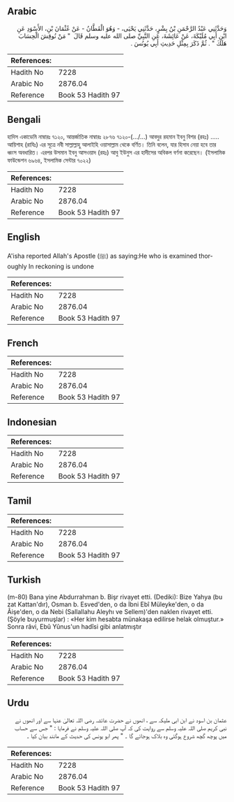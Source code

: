 ## Arabic


<div dir="rtl" lang="ar" style={{fontSize:'larger',backgroundColor:'#f8f9fa',padding:20}}>
وَحَدَّثَنِي عَبْدُ الرَّحْمَنِ بْنُ بِشْرٍ، حَدَّثَنِي يَحْيَى، - وَهُوَ الْقَطَّانُ - عَنْ عُثْمَانَ بْنِ، الأَسْوَدِ عَنِ ابْنِ أَبِي مُلَيْكَةَ، عَنْ عَائِشَةَ، عَنِ النَّبِيِّ صلى الله عليه وسلم قَالَ ‏ "‏ مَنْ نُوقِشَ الْحِسَابَ هَلَكَ ‏"‏ ‏.‏ ثُمَّ ذَكَرَ بِمِثْلِ حَدِيثِ أَبِي يُونُسَ ‏.‏
</div>
<div style={{backgroundColor:'#f8f9fa',padding:20, marginBottom: 10}}><table> <thead> <tr> <th>References:</th> <th></th> </tr> </thead> <tbody><tr><td>Hadith No</td><td>7228</td></tr><tr><td>Arabic No</td><td>2876.04</td></tr><tr><td>Reference</td><td>Book 53 Hadith 97</td></tr></tbody></table></div>

## Bengali


<div dir="ltr" lang="bn" style={{fontSize:'larger',backgroundColor:'#f8f9fa',padding:20}}>
হাদিস একাডেমি নাম্বারঃ ৭১২০, আন্তর্জাতিক নাম্বারঃ ২৮৭৬ ৭১২০-(…/...) আবদুর রহমান ইবনু বিশর (রহঃ) ..... আয়িশাহ (রাযিঃ) এর সূত্রে নবী সাল্লাল্লাহু আলাইহি ওয়াসাল্লাম থেকে বর্ণিত। তিনি বলেন, যার হিসাব নেয়া হবে তার ধ্বংস অবধারিত। এরপর উসমান ইবনু আসওয়াদ (রহঃ) আবু ইউনুস এর হাদীসের অবিকল বর্ণনা করেছেন। (ইসলামিক ফাউন্ডেশন ৬৯৬৪, ইসলামিক সেন্টার ৭০২২)
</div>
<div style={{backgroundColor:'#f8f9fa',padding:20, marginBottom: 10}}><table> <thead> <tr> <th>References:</th> <th></th> </tr> </thead> <tbody><tr><td>Hadith No</td><td>7228</td></tr><tr><td>Arabic No</td><td>2876.04</td></tr><tr><td>Reference</td><td>Book 53 Hadith 97</td></tr></tbody></table></div>

## English


<div dir="ltr" lang="en" style={{fontSize:'larger',backgroundColor:'#f8f9fa',padding:20}}>
A'isha reported Allah's Apostle (ﷺ) as saying:He who is examined thoroughly In reckoning is undone
</div>
<div style={{backgroundColor:'#f8f9fa',padding:20, marginBottom: 10}}><table> <thead> <tr> <th>References:</th> <th></th> </tr> </thead> <tbody><tr><td>Hadith No</td><td>7228</td></tr><tr><td>Arabic No</td><td>2876.04</td></tr><tr><td>Reference</td><td>Book 53 Hadith 97</td></tr></tbody></table></div>

## French


<div dir="ltr" lang="fr" style={{fontSize:'larger',backgroundColor:'#f8f9fa',padding:20}}>

</div>
<div style={{backgroundColor:'#f8f9fa',padding:20, marginBottom: 10}}><table> <thead> <tr> <th>References:</th> <th></th> </tr> </thead> <tbody><tr><td>Hadith No</td><td>7228</td></tr><tr><td>Arabic No</td><td>2876.04</td></tr><tr><td>Reference</td><td>Book 53 Hadith 97</td></tr></tbody></table></div>

## Indonesian


<div dir="ltr" lang="id" style={{fontSize:'larger',backgroundColor:'#f8f9fa',padding:20}}>

</div>
<div style={{backgroundColor:'#f8f9fa',padding:20, marginBottom: 10}}><table> <thead> <tr> <th>References:</th> <th></th> </tr> </thead> <tbody><tr><td>Hadith No</td><td>7228</td></tr><tr><td>Arabic No</td><td>2876.04</td></tr><tr><td>Reference</td><td>Book 53 Hadith 97</td></tr></tbody></table></div>

## Tamil


<div dir="ltr" lang="ta" style={{fontSize:'larger',backgroundColor:'#f8f9fa',padding:20}}>

</div>
<div style={{backgroundColor:'#f8f9fa',padding:20, marginBottom: 10}}><table> <thead> <tr> <th>References:</th> <th></th> </tr> </thead> <tbody><tr><td>Hadith No</td><td>7228</td></tr><tr><td>Arabic No</td><td>2876.04</td></tr><tr><td>Reference</td><td>Book 53 Hadith 97</td></tr></tbody></table></div>

## Turkish


<div dir="ltr" lang="tr" style={{fontSize:'larger',backgroundColor:'#f8f9fa',padding:20}}>
(m-80) Bana yine Abdurrahman b. Bişr rivayet etti. (Dediki): Bize Yahya (bu zat Kattan'dır), Osman b. Esved'den, o da İbni Ebî Müleyke'den, o da Âişe'den, o da Nebi (Sallallahu Aleyhı ve Sellem)'den naklen rivayet etti. (Şöyle buyurmuşlar) : «Her kim hesabta münakaşa edilirse helak olmuştur.» Sonra râvi, Ebû Yûnus'un hadîsi gibi anlatmıştır
</div>
<div style={{backgroundColor:'#f8f9fa',padding:20, marginBottom: 10}}><table> <thead> <tr> <th>References:</th> <th></th> </tr> </thead> <tbody><tr><td>Hadith No</td><td>7228</td></tr><tr><td>Arabic No</td><td>2876.04</td></tr><tr><td>Reference</td><td>Book 53 Hadith 97</td></tr></tbody></table></div>

## Urdu


<div dir="rtl" lang="ur" style={{fontSize:'larger',backgroundColor:'#f8f9fa',padding:20}}>
عثمان بن اسود نے ابن ابی ملیکہ سے ، انھوں نے حضرت عائشہ رضی اللہ تعالیٰ عنہا سے اور انھوں نے نبی کریم صلی اللہ علیہ وسلم سے روایت کی کہ آپ صلی اللہ علیہ وسلم نے فرمایا : " جس سے حساب میں پوچھ گچھ شروع ہوگئی وہ بلاک ہوجائے گا ۔ " پھر ابو یونس کی حدیث کے مانند بیان کیا ۔
</div>
<div style={{backgroundColor:'#f8f9fa',padding:20, marginBottom: 10}}><table> <thead> <tr> <th>References:</th> <th></th> </tr> </thead> <tbody><tr><td>Hadith No</td><td>7228</td></tr><tr><td>Arabic No</td><td>2876.04</td></tr><tr><td>Reference</td><td>Book 53 Hadith 97</td></tr></tbody></table></div>